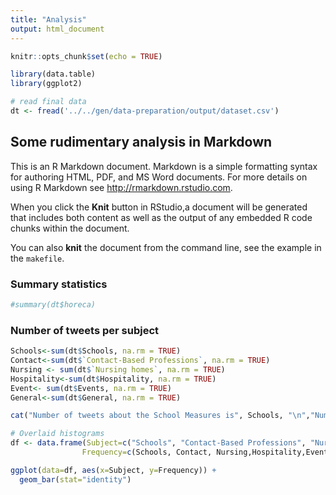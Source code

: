 ```yaml
---
title: "Analysis"
output: html_document
---
```


```r
knitr::opts_chunk$set(echo = TRUE)

library(data.table)
library(ggplot2)

# read final data
dt <- fread('../../gen/data-preparation/output/dataset.csv')
```

## Some rudimentary analysis in Markdown

This is an R Markdown document. Markdown is a simple formatting syntax for authoring HTML, PDF, and MS Word documents. For more details on using R Markdown see <http://rmarkdown.rstudio.com>.

When you click the **Knit** button in RStudio,a document will be generated that includes both content as well as the output of any embedded R code chunks within the document. 

You can also **knit** the document from the command line, see the example in the `makefile`.


### Summary statistics

```r
#summary(dt$horeca)
```

### Number of tweets per subject

```r
Schools<-sum(dt$Schools, na.rm = TRUE)
Contact<-sum(dt$`Contact-Based Professions`, na.rm = TRUE)
Nursing <- sum(dt$`Nursing homes`, na.rm = TRUE)
Hospitality<-sum(dt$Hospitality, na.rm = TRUE)
Event<- sum(dt$Events, na.rm = TRUE)
General<-sum(dt$General, na.rm = TRUE)

cat("Number of tweets about the School Measures is", Schools, "\n","Number of tweets about the contact-based profession Measures is", Contact, "\n", "Number of tweets about the Nursing homes Measures is", Nursing, "\n","Number of tweets about the Hospitality Measures is", Hospitality, "\n", "Number of tweets about the Event Measures is", Event, "\n", "Number of tweets generally about the press conference is", General)
```

```r
# Overlaid histograms
df <- data.frame(Subject=c("Schools", "Contact-Based Professions", "Nursing Homes", "Hospitality", "Events", "General"),
                Frequency=c(Schools, Contact, Nursing,Hospitality,Event,General))

ggplot(data=df, aes(x=Subject, y=Frequency)) +
  geom_bar(stat="identity")
```

